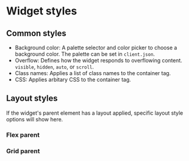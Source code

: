 # Widget styles

## Common styles

* Background color: A palette selector and color picker to choose a background color.
The palette can be set in `client.json`.
* Overflow: Defines how the widget responds to overflowing content.
`visible`, `hidden`, `auto`, or `scroll`.
* Class names: Applies a list of class names to the container tag.
* CSS: Applies arbitary CSS to the container tag.

## Layout styles

If the widget's parent element has a layout applied, specific layout style options will show here.

### Flex parent

### Grid parent